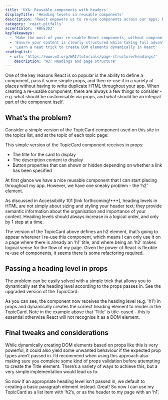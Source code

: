 ```yaml
---
title: 'UYA: Reusable components with headers'
displayTitle: 'Heading levels in reusable components'
description: "React empowers us to re-use components across our apps, but it's important to consider how component re-use could affect accessibility. This topic demonstrates an easy way to build flexible components that don't compromise heading level structure."
category: 'react-pitfalls'
accentColor: '#BFE3D2'
keyTakeaways:
  - 'Make the most of your re-usable React components, without compromising accessibility'
  - 'Ensure your content is clearly structured while taking full advantage of re-usable React compoonents'
  - 'Learn a neat trick to create DOM elements dynamically in React'
readingList:
  - url: 'https://www.w3.org/WAI/tutorials/page-structure/headings/'
    description: 'W3: Headings and page structure'
---
```


One of the key reasons React is so popular is the ability to define a component, pass it some simple props, and then re-use it in a variety of places without having to write duplicate HTML throughout your app. When creating a re-usable component, there are always a few things to consider - e.g. what should be customisable via props, and what should be an integral part of the component itself.

## What’s the problem?

Consider a simple version of the TopicCard component used on this site in the topics list, and at the topic of each topic page:

<Gist url="https://gist.github.com/aitchiss/85de272b6e984f2d9986fd305ab8ec4b" />

This simple version of the TopicCard component receives in props:

- The title for the card to display
- The description content to display
- Button properties that can shown or hidden depending on whether a link has been specified

At first glance we have a nice reusable component that I can start placing throughout my app. However, we have one sneaky problem - the ‘h2’ element.

As discussed in Accessibility 101 [link forthcoming!***], heading levels in HTML are not simply about sizing and styling your header text; they provide semantic information about the organisation and importance of your content. Heading levels should always increase in a logical order, and only by 1 step at a time.

The version of the TopicCard above defines an h2 element, that’s going to appear wherever I re-use this component, which means I can only use it on a page where there is already an ‘h1’ title, and where being an ‘h2’ makes logical sense for the flow of my page. Given the power of React is flexible re-use of components, it seems there is some refactoring required.

## Passing a heading level in props

The problem can be easily solved with a simple trick that allows you to dynamically set the heading level according to the props passes in. See the upgraded version of the TopicCard:

<Gist url="https://gist.github.com/aitchiss/cdb5091a55af0cd0090bf746088b7f41" />

As you can see, the component now receives the heading level (e.g. 'h1') in props and dynamically creates the correct heading element to render in the TopicCard. Note in the example above that ’Title’ is title-cased - this is essential otherwise React will not recognise it as a DOM element.

## Final tweaks and considerations

While dynamically creating DOM elements based on props like this is very powerful, it could also yield some unwanted behaviour if the expected prop types aren’t passed in. I’d recommend when using this approach also making sure you complete some kind of props validation before attempting to create the Title element. There’s a variety of ways to achieve this, but a very simple implementation would lead us to:

<Gist url="https://gist.github.com/aitchiss/6bb5fc90523d6ca299155eb95b12afef" />

So now if an appropriate heading level isn’t passed in, we default to creating a basic paragraph element instead. Great! So now I can use my TopicCard as a list item with ‘h2’s, or as the header to my page with an ‘h1’.
